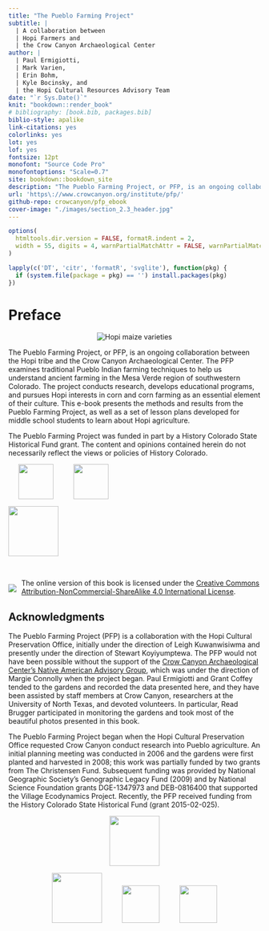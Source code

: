 ```yaml
--- 
title: "The Pueblo Farming Project"
subtitle: |
  | A collaboration between
  | Hopi Farmers and 
  | the Crow Canyon Archaeological Center
author: |
  | Paul Ermigiotti,
  | Mark Varien,
  | Erin Bohm,
  | Kyle Bocinsky, and
  | the Hopi Cultural Resources Advisory Team
date: "`r Sys.Date()`"
knit: "bookdown::render_book"
# bibliography: [book.bib, packages.bib]
biblio-style: apalike
link-citations: yes
colorlinks: yes
lot: yes
lof: yes
fontsize: 12pt
monofont: "Source Code Pro"
monofontoptions: "Scale=0.7"
site: bookdown::bookdown_site
description: "The Pueblo Farming Project, or PFP, is an ongoing collaboration between the Hopi tribe and the Crow Canyon Archaeological Center. The PFP examines traditional Pueblo Indian farming techniques to help us understand ancient farming in the Mesa Verde region of southwestern Colorado. The project conducts research, develops educational programs, and pursues Hopi interests in corn and corn farming as an essential element of their culture. This e-book presents the methods and results from the Pueblo Farming Project, as well as a set of lesson plans developed for middle school students to learn about Hopi agriculture."
url: 'https\://www.crowcanyon.org/institute/pfp/'
github-repo: crowcanyon/pfp_ebook
cover-image: "./images/section_2.3_header.jpg"
---
```


```r
options(
  htmltools.dir.version = FALSE, formatR.indent = 2,
  width = 55, digits = 4, warnPartialMatchAttr = FALSE, warnPartialMatchDollar = FALSE
)

lapply(c('DT', 'citr', 'formatR', 'svglite'), function(pkg) {
  if (system.file(package = pkg) == '') install.packages(pkg)
})
```

# Preface {-}

<div style="text-align: center;">
<img src="./images/section_2.3_header.jpg" alt="Hopi maize varieties"/>
</div>

The Pueblo Farming Project, or PFP, is an ongoing collaboration between the Hopi tribe and the Crow Canyon Archaeological Center. The PFP examines traditional Pueblo Indian farming techniques to help us understand ancient farming in the Mesa Verde region of southwestern Colorado. The project conducts research, develops educational programs, and pursues Hopi interests in corn and corn farming as an essential element of their culture. This e-book presents the methods and results from the Pueblo Farming Project, as well as a set of lesson plans developed for middle school students to learn about Hopi agriculture.

The Pueblo Farming Project was funded in part by a History Colorado State Historical Fund grant. The content and opinions contained herein do not necessarily reflect the views or policies of History Colorado.

<div align = "center">
<a href="http://www.crowcanyon.org/" target="_blank"><img src="./images/CCAC_logo.svg" style="height: 70px; padding: 0px 20px 0px 20px;"/></a><a href="http://www.crowcanyon.org/institute" target="_blank"><img src="./images/Institute_logo.svg" style="height: 70px; padding: 0px 20px 0px 20px;"/></a>

<a href="https://www.historycolorado.org/state-historical-fund" target="_blank"><img src="./images/HistoryCO.png" style="height: 100px;"/></a>
</div>

<br>
<p>
<img style="float: left; vertical-align:bottom; padding: 11px 10px 0px 0px;" src="./images/by-nc-sa.png"/>
The online version of this book is licensed under the [Creative Commons Attribution-NonCommercial-ShareAlike 4.0 International License](http://creativecommons.org/licenses/by-nc-sa/4.0/). 
</p>

## Acknowledgments {-}

The Pueblo Farming Project (PFP) is a collaboration with the Hopi Cultural Preservation Office, initially under the direction of Leigh Kuwanwisiwma and presently under the direction of Stewart Koyiyumptewa. The PFP would not have been possible without the support of the [Crow Canyon Archaeological Center’s Native American Advisory Group](https://www.crowcanyon.org/index.php/native-american-advisory-group), which was under the direction of Margie Connolly when the project began. Paul Ermigiotti and Grant Coffey tended to the gardens and recorded the data presented here, and they have been assisted by staff members at Crow Canyon, researchers at the University of North Texas, and devoted volunteers. In particular, Read Brugger participated in monitoring the gardens and took most of the beautiful photos presented in this book.

The Pueblo Farming Project began when the Hopi Cultural Preservation Office requested Crow Canyon conduct research into Pueblo agriculture. An initial planning meeting was conducted in 2006 and the gardens were first planted and harvested in 2008; this work was partially funded by two grants from The Christensen Fund. Subsequent funding was provided by National Geographic Society’s Genographic Legacy Fund (2009) and by National Science Foundation grants DGE-1347973 and DEB-0816400 that supported the Village Ecodynamics Project. Recently, the PFP received funding from the History Colorado State Historical Fund (grant 2015-02-025).

<div style="text-align: center;">
<img src="./images/HistoryCO.png" style="height: 100px;"/>

<img src="./images/nsf.png" style="height: 100px; padding: 0px 20px 0px 20px;"/><img src="./images/ngs.svg" style="height: 75px; padding: 0px 20px 0px 20px;"/><img src="./images/christensen.png" style="height: 75px;padding: 0px 20px 0px 20px;"/>
</div>
